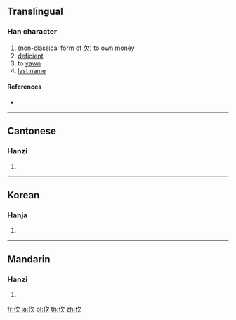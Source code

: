 ==Translingual==

===Han character===
{{Han char|rn=9|rad=人|as=04|sn=6|four=|canj=ONO|ids=⿰[[亻]][[欠]]}}

# (non-classical form of [[欠]]) to [[own]] [[money]]
# [[deficient]]
# to [[yawn]]
# [[last name]]

====References====
* {{Han ref|kx=0094.100|hdz=10125.020|uh=3438|ud=13368}}

----

==Cantonese==

===Hanzi===
{{yue-hanzi|jyut=[[gim1]], [[him3]]|y=gim1, him3}}

# {{defn|lang=yue|sort=人04}}

----

==Korean==

===Hanja===
{{ko-hanja|hangeul=흠|rv=heum|mr=hŭm|y=hum|eumhun=하품|ehrv=hapum|ehmr=hapum|ehy=hapum}}

# {{defn|lang=ko|sort=人04}}

----

==Mandarin==

===Hanzi===
{{cmn-hanzi|pin=[[qiàn]] ([[qian4]])|wg=ch'ien<sup>4</sup>}}

# {{defn|lang=cmn|sort=人04}}

[[fr:㐸]]
[[ja:㐸]]
[[pl:㐸]]
[[th:㐸]]
[[zh:㐸]]